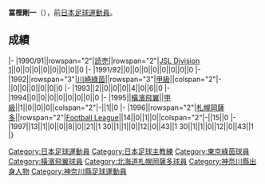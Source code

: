 {{Infobox football biography
|name=冨樫剛一
|image=
|fullname=冨樫剛一
|birth_date={{Birth date and age|1971|7|15}}
|cityofbirth=[[神奈川縣|神奈川縣]]
|countryofbirth=[[日本|日本]]
|position=[[後衛_(足球)|後衛]]
|currentclub=
|years=1990-1994<br/>1995<br/>1996-1997
|clubs=[[東京綠茵|読売/川崎綠茵]]<br/>[[橫濱飛翼|橫濱飛翼]]<br/>[[札幌岡薩多|札幌岡薩多]]
|caps(goals)=
|nationalyears=
|nationalteam=
|nationalcaps(goals)=
|manageryears1= 2014-
|managerclubs1= [[東京綠茵|東京綠茵]]
}}
'''冨樫剛一'''（{{Bd|1971年|7月15日||}}），前[[日本|日本]][[足球|足球]][[運動員|運動員]]。

==成績==
{{Football player club statistics 1|YYN}}
{{Football player club statistics 2|JPN|YYN}}
|-
|1990/91||rowspan="2"|[[東京綠茵|読売]]||rowspan="2"|[[Japan_Soccer_League|JSL Division 1]]||0||0||0||0||0||0||0||0
|-
|1991/92||0||0||0||0||0||0||0||0
|-
|1992||rowspan="3"|[[東京綠茵|川崎綠茵]]||rowspan="3"|[[日本職業足球甲級聯賽|甲級]]||colspan="2"|-||0||0||0||0||0||0
|-
|1993||2||0||0||0||4||0||6||0
|-
|1994||0||0||0||0||0||0||0||0
|-
|1995||[[橫濱飛翼|橫濱飛翼]]||[[日本職業足球甲級聯賽|甲級]]||1||0||0||0||colspan="2"|-||1||0
|-
|1996||rowspan="2"|[[札幌岡薩多|札幌岡薩多]]||rowspan="2"|[[Japan_Football_League|Football League]]||14||0||1||0||colspan="2"|-||15||0
|-
|1997||13||1||0||0||8||0||21||1
{{Football player club statistics 3|1|JPN}}30||1||1||0||12||0||43||1
{{Football player club statistics 5}}30||1||1||0||12||0||43||1
|}

{{Japan-sport-bio-stub}}
{{Soccer-player-stub}}

[[Category:日本足球運動員|Category:日本足球運動員]]
[[Category:日本足球主教練|Category:日本足球主教練]]
[[Category:東京綠茵球員|Category:東京綠茵球員]]
[[Category:橫濱飛翼球員|Category:橫濱飛翼球員]]
[[Category:北海道札幌岡薩多球員|Category:北海道札幌岡薩多球員]]
[[Category:神奈川縣出身人物|Category:神奈川縣出身人物]]
[[Category:神奈川縣足球運動員|Category:神奈川縣足球運動員]]